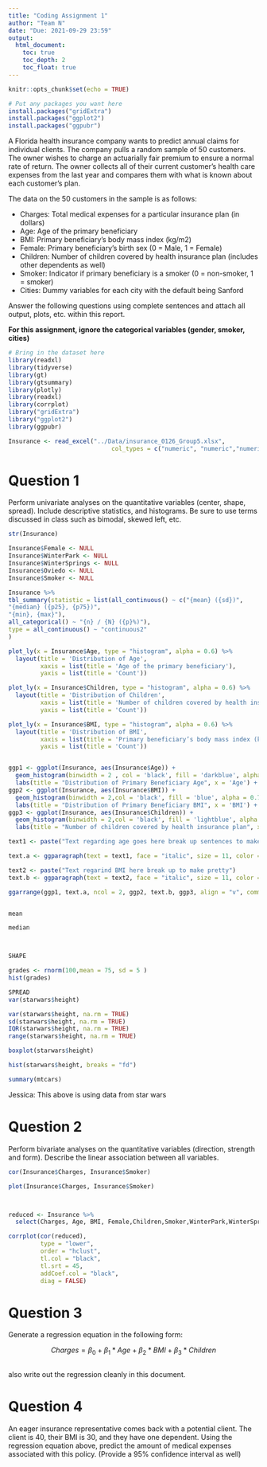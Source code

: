 ```yaml
---
title: "Coding Assignment 1"
author: "Team N"
date: "Due: 2021-09-29 23:59"
output: 
  html_document:
    toc: true
    toc_depth: 2
    toc_float: true
---
```


```r
knitr::opts_chunk$set(echo = TRUE)
```

```r
# Put any packages you want here
install.packages("gridExtra")
install.packages("ggplot2")
install.packages("ggpubr")
```


A Florida health insurance company wants to predict annual claims for individual clients. The company pulls a random sample of 50 customers. The owner wishes to charge an actuarially fair premium to ensure a normal rate of return. The owner collects all of their current customer’s health care expenses from the last year and compares them with what is known about each customer’s plan. 

The data on the 50 customers in the sample is as follows:

-	Charges: Total medical expenses for a particular insurance plan (in dollars)
-	Age: Age of the primary beneficiary
-	BMI: Primary beneficiary’s body mass index (kg/m2)
-	Female: Primary beneficiary’s birth sex (0 = Male, 1 = Female)
-	Children: Number of children covered by health insurance plan (includes other dependents as well)
-	Smoker: Indicator if primary beneficiary is a smoker (0 = non-smoker, 1 = smoker)
-	Cities: Dummy variables for each city with the default being Sanford

Answer the following questions using complete sentences and attach all output, plots, etc. within this report.


**For this assignment, ignore the categorical variables (gender, smoker, cities)**

```r
# Bring in the dataset here
library(readxl)
library(tidyverse)
library(gt)
library(gtsummary)
library(plotly)
library(readxl)
library(corrplot)
library("gridExtra")
library("ggplot2")
library(ggpubr)

Insurance <- read_excel("../Data/insurance_0126_Group5.xlsx",
                             col_types = c("numeric", "numeric","numeric","numeric", "numeric","numeric","numeric", "numeric","numeric"))
```



# Question 1

Perform univariate analyses on the quantitative variables (center, shape, spread). Include descriptive statistics, and histograms. Be sure to use terms discussed in class such as bimodal, skewed left, etc.


```r

str(Insurance)

Insurance$Female <- NULL 
Insurance$WinterPark <- NULL
Insurance$WinterSprings <- NULL
Insurance$Oviedo <- NULL
Insurance$Smoker <- NULL

Insurance %>%
tbl_summary(statistic = list(all_continuous() ~ c("{mean} ({sd})",
"{median} ({p25}, {p75})",
"{min}, {max}"),
all_categorical() ~ "{n} / {N} ({p}%)"),
type = all_continuous() ~ "continuous2"
)

plot_ly(x = Insurance$Age, type = "histogram", alpha = 0.6) %>% 
  layout(title = 'Distribution of Age',
         xaxis = list(title = 'Age of the primary beneficiary'),
         yaxis = list(title = 'Count'))

plot_ly(x = Insurance$Children, type = "histogram", alpha = 0.6) %>% 
  layout(title = 'Distribution of Children',
         xaxis = list(title = 'Number of children covered by health insurance plan (includes other dependents as well)'),
         yaxis = list(title = 'Count'))

plot_ly(x = Insurance$BMI, type = "histogram", alpha = 0.6) %>% 
  layout(title = 'Distribution of BMI',
         xaxis = list(title = 'Primary beneficiary’s body mass index (kg/m2)'),
         yaxis = list(title = 'Count'))


ggp1 <- ggplot(Insurance, aes(Insurance$Age)) +         
  geom_histogram(binwidth = 2 , col = 'black', fill = 'darkblue', alpha = 0.75)+
  labs(title = "Distribution of Primary Beneficiary Age", x = 'Age') + theme_bw()
ggp2 <- ggplot(Insurance, aes(Insurance$BMI)) +  
  geom_histogram(binwidth = 2,col = 'black', fill = 'blue', alpha = 0.75)+
  labs(title = "Distribution of Primary Beneficiary BMI", x = 'BMI') + theme_bw()
ggp3 <- ggplot(Insurance, aes(Insurance$Children)) +  
  geom_histogram(binwidth = 2,col = 'black', fill = 'lightblue', alpha = 0.50)+
  labs(title = "Number of children covered by health insurance plan", x = 'Children')+ theme_bw()

text1 <- paste("Text regarding age goes here break up sentences to make pretty")

text.a <- ggparagraph(text = text1, face = "italic", size = 11, color = "black")

text2 <- paste("Text regarind BMI here break up to make pretty")
text.b <- ggparagraph(text = text2, face = "italic", size = 11, color = "black")

ggarrange(ggp1, text.a, ncol = 2, ggp2, text.b, ggp3, align = "v", common.legend = TRUE)


mean

median



SHAPE

grades <- rnorm(100,mean = 75, sd = 5 )
hist(grades)

SPREAD
var(starwars$height)

var(starwars$height, na.rm = TRUE)
sd(starwars$height, na.rm = TRUE)
IQR(starwars$height, na.rm = TRUE)
range(starwars$height, na.rm = TRUE)

boxplot(starwars$height)

hist(starwars$height, breaks = "fd")

summary(mtcars)

```
Jessica: This above is using data from star wars

# Question 2

Perform bivariate analyses on the quantitative variables (direction, strength and form). Describe the linear association between all variables. 

```r
cor(Insurance$Charges, Insurance$Smoker)

plot(Insurance$Charges, Insurance$Smoker)



reduced <- Insurance %>% 
  select(Charges, Age, BMI, Female,Children,Smoker,WinterPark,WinterSprings,Oviedo)

corrplot(cor(reduced),
         type = "lower",
         order = "hclust", 
         tl.col = "black",
         tl.srt = 45,
         addCoef.col = "black",
         diag = FALSE)


```

# Question 3

Generate a regression equation in the following form:

$$Charges = \beta_{0}+\beta_{1}*Age+\beta_{2}*BMI+\beta_{3}*Children$$

```r

```

also write out the regression cleanly in this document.

# Question 4

An eager insurance representative comes back with a potential client. The client is 40, their BMI is 30, and they have one dependent. Using the regression equation above, predict the amount of medical expenses associated with this policy. (Provide a 95% confidence interval as well)


```r

```